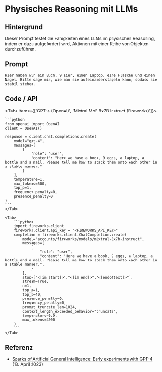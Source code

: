# Physisches Reasoning mit LLMs


## Hintergrund

Dieser Prompt testet die Fähigkeiten eines LLMs im physischen Reasoning, indem er dazu aufgefordert wird, Aktionen mit einer Reihe von Objekten durchzuführen.

## Prompt

```
Hier haben wir ein Buch, 9 Eier, einen Laptop, eine Flasche und einen Nagel. Bitte sage mir, wie man sie aufeinanderstapeln kann, sodass sie stabil stehen.
```

## Code / API

<Tabs items={['GPT-4 (OpenAI)', 'Mixtral MoE 8x7B Instruct (Fireworks)']}>
    <Tab>
  
    ```python
    from openai import OpenAI
    client = OpenAI()

    response = client.chat.completions.create(
        model="gpt-4",
        messages=[
            {
                "role": "user",
                "content": "Here we have a book, 9 eggs, a laptop, a bottle and a nail. Please tell me how to stack them onto each other in a stable manner."
            }
        ],
        temperature=1,
        max_tokens=500,
        top_p=1,
        frequency_penalty=0,
        presence_penalty=0
    )
    ```
    </Tab>

    <Tab>
        ```python
        import fireworks.client
        fireworks.client.api_key = "<FIREWORKS_API_KEY>"
        completion = fireworks.client.ChatCompletion.create(
            model="accounts/fireworks/models/mixtral-8x7b-instruct",
            messages=[
                {
                    "role": "user",
                    "content": "Here we have a book, 9 eggs, a laptop, a bottle and a nail. Please tell me how to stack them onto each other in a stable manner.",
                }
            ],
            stop=["<|im_start|>","<|im_end|>","<|endoftext|>"],
            stream=True,
            n=1,
            top_p=1,
            top_k=40,
            presence_penalty=0,
            frequency_penalty=0,
            prompt_truncate_len=1024,
            context_length_exceeded_behavior="truncate",
            temperature=0.9,
            max_tokens=4000
        )
        ```
    </Tab>

</Tabs>

## Referenz

- [Sparks of Artificial General Intelligence: Early experiments with GPT-4](https://arxiv.org/abs/2303.12712) (13. April 2023)
